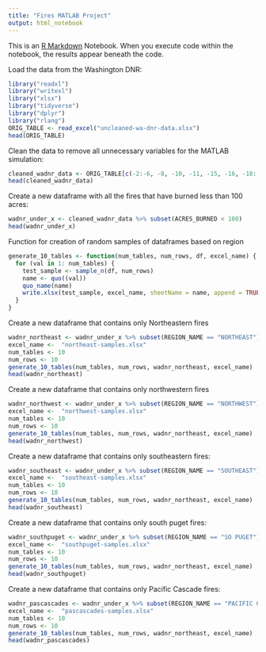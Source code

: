 ```yaml
---
title: "Fires MATLAB Project"
output: html_notebook
---
```


This is an [R Markdown](http://rmarkdown.rstudio.com) Notebook. When you execute code within the notebook, the results appear beneath the code. 


Load the data from the Washington DNR:

```r
library("readxl")
library("writexl")
library("xlsx")
library("tidyverse")
library("dplyr")
library("rlang")
ORIG_TABLE <- read_excel("uncleaned-wa-dnr-data.xlsx")
head(ORIG_TABLE)
```

Clean the data to remove all unnecessary variables for the MATLAB simulation:

```r
cleaned_wadnr_data <- ORIG_TABLE[c(-2:-6, -8, -10, -11, -15, -16, -18:-25, -27, -28, -30, -31, -34: -37, -39 )]
head(cleaned_wadnr_data)
```

Create a new dataframe with all the fires that have burned less than 100 acres:

```r
wadnr_under_x <- cleaned_wadnr_data %>% subset(ACRES_BURNED < 100)
head(wadnr_under_x)
```
Function for creation of random samples of dataframes based on region

```r
generate_10_tables <- function(num_tables, num_rows, df, excel_name) {
  for (val in 1: num_tables) {
    test_sample <- sample_n(df, num_rows)
    name <- quo((val))
    quo_name(name)
    write.xlsx(test_sample, excel_name, sheetName = name, append = TRUE)
  }
}

```

Create a new dataframe that contains only Northeastern fires
```r
wadnr_northeast <- wadnr_under_x %>% subset(REGION_NAME == "NORTHEAST")
excel_name <-  "northeast-samples.xlsx"
num_tables <- 10
num_rows <- 10
generate_10_tables(num_tables, num_rows, wadnr_northeast, excel_name)
head(wadnr_northeast)
```
Create a new dataframe that contains only northwestern fires
```r
wadnr_northwest <- wadnr_under_x %>% subset(REGION_NAME == "NORTHWEST")
excel_name <-  "northwest-samples.xlsx"
num_tables <- 10
num_rows <- 10
generate_10_tables(num_tables, num_rows, wadnr_northeast, excel_name)
head(wadnr_northwest)
```
Create a new dataframe that contains only southeastern fires:
```r
wadnr_southeast <- wadnr_under_x %>% subset(REGION_NAME == "SOUTHEAST")
excel_name <-  "southeast-samples.xlsx"
num_tables <- 10
num_rows <- 10
generate_10_tables(num_tables, num_rows, wadnr_northeast, excel_name)
head(wadnr_southeast)
```
Create a new dataframe that contains only south puget fires:
```r
wadnr_southpuget <- wadnr_under_x %>% subset(REGION_NAME == "SO PUGET")
excel_name <-  "southpuget-samples.xlsx"
num_tables <- 10
num_rows <- 10
generate_10_tables(num_tables, num_rows, wadnr_northeast, excel_name)
head(wadnr_southpuget)
```
Create a new dataframe that contains only Pacific Cascade fires:
```r
wadnr_pascascades <- wadnr_under_x %>% subset(REGION_NAME == "PACIFIC CASC")
excel_name <-  "pascascades-samples.xlsx"
num_tables <- 10
num_rows <- 10
generate_10_tables(num_tables, num_rows, wadnr_northeast, excel_name)
head(wadnr_pascascades)
```

